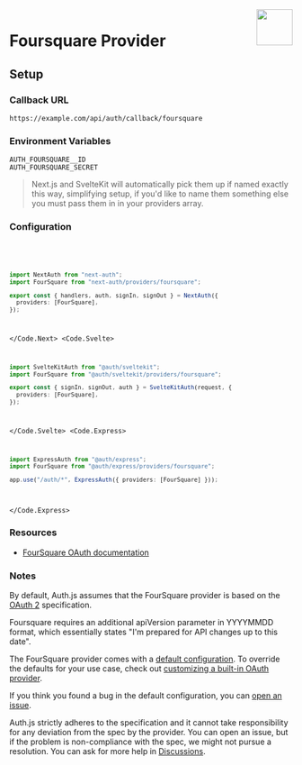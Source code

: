 
<img align="right" src="/img/providers/foursquare.svg" height="64" width="64" />

# Foursquare Provider

## Setup

### Callback URL

```
https://example.com/api/auth/callback/foursquare
```

### Environment Variables

```
AUTH_FOURSQUARE__ID
AUTH_FOURSQUARE_SECRET
```

> Next.js and SvelteKit will automatically pick them up if named exactly this way, simplifying
> setup, if you'd like to name them something else you must pass them in in your providers array.

### Configuration

<Code>
  <Code.Next>

```ts filename="/auth.ts"
import NextAuth from "next-auth";
import FourSquare from "next-auth/providers/foursquare";

export const { handlers, auth, signIn, signOut } = NextAuth({
  providers: [FourSquare],
});
```

  </Code.Next>
  <Code.Svelte>

```ts filename="/auth.ts"
import SvelteKitAuth from "@auth/sveltekit";
import FourSquare from "@auth/sveltekit/providers/foursquare";

export const { signIn, signOut, auth } = SvelteKitAuth(request, {
  providers: [FourSquare],
});
```

  </Code.Svelte>
  <Code.Express>

```ts filename="/src/app.ts"
import ExpressAuth from "@auth/express";
import FourSquare from "@auth/express/providers/foursquare";

app.use("/auth/*", ExpressAuth({ providers: [FourSquare] }));
```

  </Code.Express>
</Code>

### Resources

- [FourSquare OAuth documentation](https://developer.foursquare.com/docs/places-api/authentication/#web-applications)

### Notes

By default, Auth.js assumes that the FourSquare provider is
based on the [OAuth 2](https://www.rfc-editor.org/rfc/rfc6749.html) specification.

<Callout type="warning">
  Foursquare requires an additional apiVersion parameter in YYYYMMDD format,
  which essentially states "I'm prepared for API changes up to this date".
</Callout>

<Callout>

The FourSquare provider comes with a [default configuration](https://github.com/nextauthjs/next-auth/blob/main/packages/core/src/providers/foursquare.ts).
To override the defaults for your use case, check out [customizing a built-in OAuth provider](https://authjs.dev/guides/providers/custom-provider#override-default-options).

</Callout>

If you think you found a bug in the default configuration, you can [open an issue](https://authjs.dev/new/provider-issue).

Auth.js strictly adheres to the specification and it cannot take responsibility for any deviation from
the spec by the provider. You can open an issue, but if the problem is non-compliance with the spec,
we might not pursue a resolution. You can ask for more help in [Discussions](https://authjs.dev/new/github-discussions).
